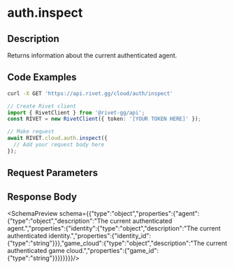 
# auth.inspect



## Description

Returns information about the current authenticated agent.


## Code Examples

<CodeGroup title='Request' tag='GET' label='https://api.rivet.gg/cloud/auth/inspect'>

```bash {{ "title": "cURL" }}
curl -X GET 'https://api.rivet.gg/cloud/auth/inspect'
```

```ts
// Create Rivet client
import { RivetClient } from '@rivet-gg/api';
const RIVET = new RivetClient({ token: '[YOUR TOKEN HERE]' });

// Make request
await RIVET.cloud.auth.inspect({
  // Add your request body here
});
```

</CodeGroup>

## Request Parameters

## Response Body
<SchemaPreview schema={{"type":"object","properties":{"agent":{"type":"object","description":"The current authenticated agent.","properties":{"identity":{"type":"object","description":"The current authenticated identity.","properties":{"identity_id":{"type":"string"}}},"game_cloud":{"type":"object","description":"The current authenticated game cloud.","properties":{"game_id":{"type":"string"}}}}}}}}/>
